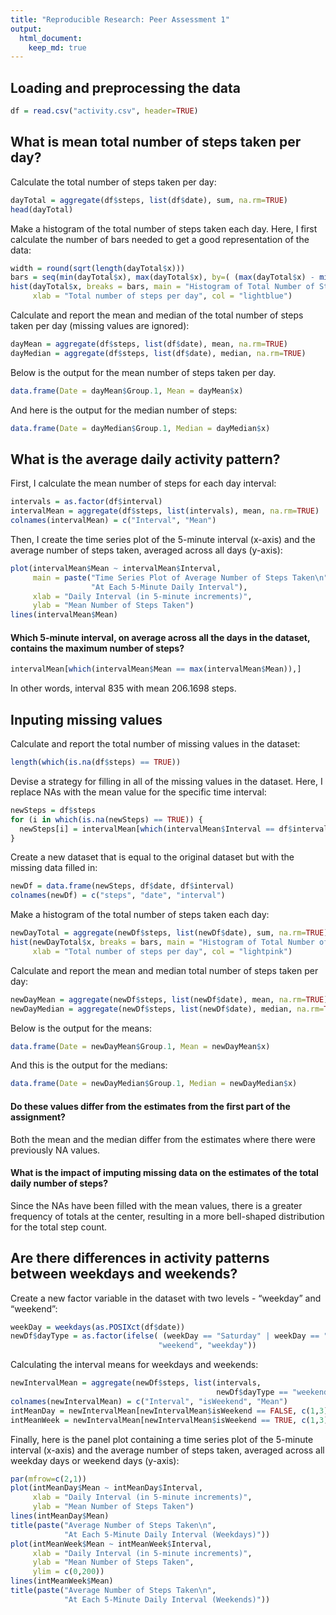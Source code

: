 ```yaml
---
title: "Reproducible Research: Peer Assessment 1"
output: 
  html_document:
    keep_md: true
---
```



## Loading and preprocessing the data
```r
df = read.csv("activity.csv", header=TRUE)
```


## What is mean total number of steps taken per day?

Calculate the total number of steps taken per day:

```r
dayTotal = aggregate(df$steps, list(df$date), sum, na.rm=TRUE)
head(dayTotal)
```

Make a histogram of the total number of steps taken each day.
Here, I first calculate the number of bars needed to get a good representation of the data:
```r
width = round(sqrt(length(dayTotal$x)))
bars = seq(min(dayTotal$x), max(dayTotal$x), by=( (max(dayTotal$x) - min(dayTotal$x)) / width ))
hist(dayTotal$x, breaks = bars, main = "Histogram of Total Number of Steps Taken per Day",
     xlab = "Total number of steps per day", col = "lightblue")
```

Calculate and report the mean and median of the total number of steps taken per day
(missing values are ignored):

```r
dayMean = aggregate(df$steps, list(df$date), mean, na.rm=TRUE)
dayMedian = aggregate(df$steps, list(df$date), median, na.rm=TRUE)
```

Below is the output for the mean number of steps taken per day.

```r
data.frame(Date = dayMean$Group.1, Mean = dayMean$x)
```

And here is the output for the median number of steps:
```r
data.frame(Date = dayMedian$Group.1, Median = dayMedian$x)
```


## What is the average daily activity pattern?

First, I calculate the mean number of steps for each day interval:
```r
intervals = as.factor(df$interval)
intervalMean = aggregate(df$steps, list(intervals), mean, na.rm=TRUE)
colnames(intervalMean) = c("Interval", "Mean")
```

Then, I create the time series plot of the 5-minute interval (x-axis) and 
the average number of steps taken, averaged across all days (y-axis):
```r
plot(intervalMean$Mean ~ intervalMean$Interval,
     main = paste("Time Series Plot of Average Number of Steps Taken\n",
                  "At Each 5-Minute Daily Interval"),
     xlab = "Daily Interval (in 5-minute increments)",
     ylab = "Mean Number of Steps Taken")
lines(intervalMean$Mean)
```

#### Which 5-minute interval, on average across all the days in the dataset, contains the maximum number of steps?
```r
intervalMean[which(intervalMean$Mean == max(intervalMean$Mean)),]
```
In other words, interval 835 with mean 206.1698 steps.

## Inputing missing values
Calculate and report the total number of missing values in the dataset:
```r
length(which(is.na(df$steps) == TRUE))
```

Devise a strategy for filling in all of the missing values in the dataset.
Here, I replace NAs with the mean value for the specific time interval:
```r
newSteps = df$steps
for (i in which(is.na(newSteps) == TRUE)) {
  newSteps[i] = intervalMean[which(intervalMean$Interval == df$interval[i]),2]
}
```

Create a new dataset that is equal to the original dataset but with the missing data filled in:
```r
newDf = data.frame(newSteps, df$date, df$interval)
colnames(newDf) = c("steps", "date", "interval")
```

Make a histogram of the total number of steps taken each day:
```r
newDayTotal = aggregate(newDf$steps, list(newDf$date), sum, na.rm=TRUE)
hist(newDayTotal$x, breaks = bars, main = "Histogram of Total Number of Steps Taken per Day",
     xlab = "Total number of steps per day", col = "lightpink")
```

Calculate and report the mean and median total number of steps taken per day:
```r
newDayMean = aggregate(newDf$steps, list(newDf$date), mean, na.rm=TRUE)
newDayMedian = aggregate(newDf$steps, list(newDf$date), median, na.rm=TRUE)
```
Below is the output for the means:
```r
data.frame(Date = newDayMean$Group.1, Mean = newDayMean$x)
```
And this is the output for the medians: 
```r
data.frame(Date = newDayMedian$Group.1, Median = newDayMedian$x)
```

#### Do these values differ from the estimates from the first part of the assignment? 
Both the mean and the median differ from the estimates where there were previously NA values. 

#### What is the impact of imputing missing data on the estimates of the total daily number of steps?
Since the NAs have been filled with the mean values, there is a greater frequency of totals at
the center, resulting in a more bell-shaped distribution for the total step count. 

## Are there differences in activity patterns between weekdays and weekends?
Create a new factor variable in the dataset with two levels - "weekday" and "weekend":
```r
weekDay = weekdays(as.POSIXct(df$date))
newDf$dayType = as.factor(ifelse( (weekDay == "Saturday" | weekDay == "Sunday"),
                                 "weekend", "weekday"))
```

Calculating the interval means for weekdays and weekends:
```r
newIntervalMean = aggregate(newDf$steps, list(intervals,
                                              newDf$dayType == "weekend"), mean, na.rm=TRUE)
colnames(newIntervalMean) = c("Interval", "isWeekend", "Mean")
intMeanDay = newIntervalMean[newIntervalMean$isWeekend == FALSE, c(1,3)]
intMeanWeek = newIntervalMean[newIntervalMean$isWeekend == TRUE, c(1,3)]
```

Finally, here is the panel plot containing a time series plot of the 5-minute interval (x-axis) 
and the average number of steps taken, averaged across all weekday days or weekend days (y-axis):
```r
par(mfrow=c(2,1))
plot(intMeanDay$Mean ~ intMeanDay$Interval,
     xlab = "Daily Interval (in 5-minute increments)",
     ylab = "Mean Number of Steps Taken")
lines(intMeanDay$Mean)
title(paste("Average Number of Steps Taken\n",
            "At Each 5-Minute Daily Interval (Weekdays)"))
plot(intMeanWeek$Mean ~ intMeanWeek$Interval,
     xlab = "Daily Interval (in 5-minute increments)",
     ylab = "Mean Number of Steps Taken",
     ylim = c(0,200))
lines(intMeanWeek$Mean)
title(paste("Average Number of Steps Taken\n",
            "At Each 5-Minute Daily Interval (Weekends)"))

```



